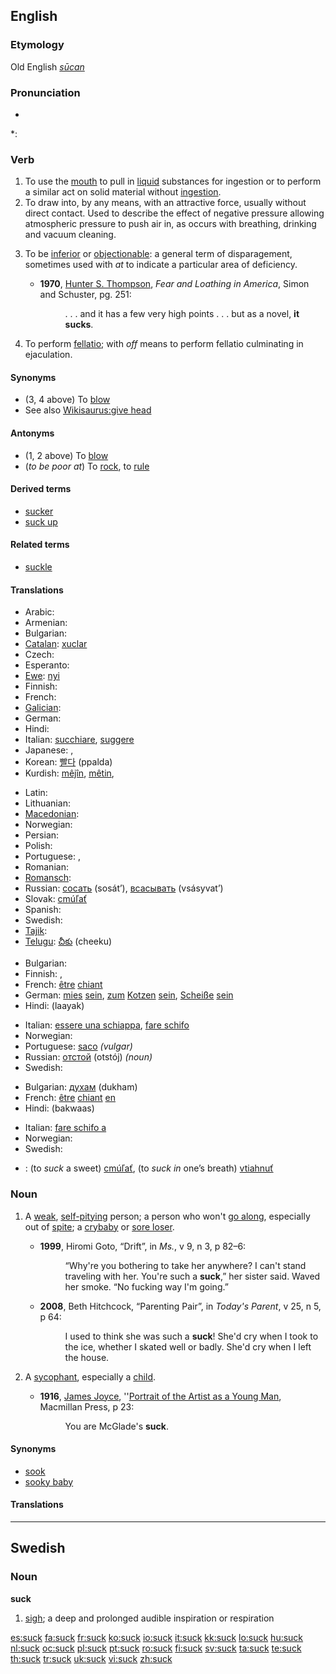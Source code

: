 ==English==

===Etymology===
Old English ''[[sūcan]]''

===Pronunciation===
* {{audio|en-us-suck.ogg|Audio (US)}}

*: {{rhymes|ʌk}}

===Verb===
{{en-verb}}

# To use the [[mouth]] to pull in [[liquid]] substances for ingestion or to perform a similar act on solid material without [[ingestion]].
# To draw into, by any means, with an attractive force, usually without direct contact. Used to describe the effect of  negative pressure allowing atmospheric pressure to push air in, as occurs with breathing, drinking and vacuum cleaning.
# {{colloquial}} To be [[inferior]] or [[objectionable]]: a general term of disparagement, sometimes used with ''at'' to indicate a particular area of deficiency.
#* '''1970''', [[w:Hunter S. Thompson|Hunter S. Thompson]], ''Fear and Loathing in America'', Simon and Schuster, pg. 251:
#*: . . . and it has a few very high points . . . but as a novel, '''it sucks'''.
# To perform [[fellatio]]; with ''off'' means to perform fellatio culminating in ejaculation.

====Synonyms====
* (3, 4 above) To [[blow]]
* See also [[Wikisaurus:give head]]

====Antonyms====
* (1, 2 above) To [[blow]]
* (''to be poor at'') To [[rock]], to [[rule]]

====Derived terms====
* [[sucker]]
* [[suck up]]

====Related terms====
* [[suckle]]

====Translations====
{{trans-top|to use the mouth to pull in liquid substances for ingestion or to perform a similar act on solid material without ingestion}}
* Arabic: {{t+|ar|مص}}
* Armenian: {{t-|hy|ծծել|tr=ççel|xs=Armenian}}
* Bulgarian: {{t+|bg|смуча|tr=smuča}}
* [[Catalan]]: [[xuclar]]
* Czech: {{t-|cs|sát}}
* Esperanto: {{t|eo|suĉi |xs=Esperanto}}
* [[Ewe]]: [[nyi]]
* Finnish: {{t+|fi|imeä}}
* French: {{t+|fr|sucer}}
* [[Galician]]: {{t-|gl|chupar|xs=Galician}}
* German: {{t+|de|saugen}}
* Hindi: {{t-|hi|चूसना|tr=cūsnā|xs=Hindi}}
* Italian: [[succhiare]], [[suggere]]
* Japanese: {{t|ja|吸う|tr=すう, suu}},  {{t|ja|しゃぶる|tr=shaburu}}
* Korean: [[빨다]] (ppalda)
* Kurdish: [[mêjîn]], [[mêtin]], {{ku-Arab|[[مژین]]}}
{{trans-mid}}
* Latin: {{t+|la|sugo}}
* Lithuanian: {{t-|lt|čiulpti|alt=čiul̃pti|xs=Lithuanian}}
* [[Macedonian]]: {{t-|mk|цица|tr=cíca|xs=Macedonian}}
* Norwegian: {{t-|no|suge}}
* Persian: {{t+|fa|مکیدن|tr=makidan|xs=Persian}}
* Polish: {{t+|pl|ssać}}
* Portuguese: {{t-|pt|chupar}}, {{t+|pt|sugar}}
* Romanian: {{t+|ro|suge}}
* [[Romansch]]: {{t|rm|tschitschar|xs=Romansch}}
* Russian: [[сосать]] (sosát’), [[всасывать]] (vsásyvat’)
* Slovak: [[cmúľať]]
* Spanish: {{t+|es|chupar}}
* Swedish: {{t+|sv|suga}}
* [[Tajik]]: {{t-|tg|макидан|tr=makidan|sc=Cyrl|xs=Tajik}}
* [[Telugu]]: [[చీకు]] (cheeku)
{{trans-bottom}}

{{trans-top|colloquial: term of general disparagement}}
* Bulgarian: {{t+|bg|духам|tr=dukham}}
* Finnish: {{t+|fi|imeä}}, {{t+|fi|haista}}
* French: [[être]] [[chiant]]
* German: [[mies]] [[sein]], [[zum]] [[kotzen|Kotzen]] [[sein]], [[Scheiße]] [[sein]]
* Hindi: (laayak)
{{trans-mid}}
* Italian: [[essere una schiappa]], [[fare schifo]]
* Norwegian: {{t-|no|suge}}
* Portuguese: [[saco]] ''(vulgar)''
* Russian: [[отстой]] (otstój) ''(noun)''
* Swedish: {{t+|sv|suga}}
{{trans-bottom}}

{{trans-top|colloquial: with at, indicates a particular area of deficiency}}
* Bulgarian: [[духам]] (dukham)
* French: [[être]] [[chiant]] [[en]]
* Hindi: (bakwaas)
{{trans-mid}}
* Italian: [[fare schifo a]]
* Norwegian: {{t-|no|suge}}
* Swedish: {{t+|sv|suga}}
{{trans-bottom}}

{{checktrans-top}}
* {{ttbc|Slovak}}: (to ''suck'' a sweet) [[cmúľať]], (to ''suck in'' one’s breath) [[vtiahnuť]]
{{trans-bottom}}

===Noun===
{{en-noun}}

# {{Canadian}} A [[weak]], [[self-pitying]] person; a person who won't [[go along]], especially out of [[spite]]; a [[crybaby]] or [[sore loser]].
#* '''1999''', Hiromi Goto, “Drift”, in ''Ms.'', v 9, n 3, p 82–6:
#*: “Why're you bothering to take her anywhere? I can't stand traveling with her. You're such a '''suck''',” her sister said.  Waved her smoke.  “No fucking way I'm going.”
#* '''2008''', Beth Hitchcock, “Parenting Pair”, in ''Today's Parent'', v 25, n 5, p 64:
#*: I used to think she was such a '''suck'''! She'd cry when I took to the ice, whether I skated well or badly.  She'd cry when I left the house.
# {{chiefly|Canadian}} A [[sycophant]], especially a [[child]].
#* '''1916''', [[w:James Joyce|James Joyce]], ''[[w:Portrait of the Artist as a Young Man|Portrait of the Artist as a Young Man]], Macmillan Press, p 23:
#*: You are McGlade's '''suck'''.

====Synonyms====
* [[sook]]
* [[sooky baby]]

====Translations====
{{trans-see|sycophant}}

----

==Swedish==

===Noun===
{{sv-noun-reg-ar}}
'''suck''' {{c}}

# [[sigh]]; a deep and prolonged audible inspiration or respiration

[[es:suck]]
[[fa:suck]]
[[fr:suck]]
[[ko:suck]]
[[io:suck]]
[[it:suck]]
[[kk:suck]]
[[lo:suck]]
[[hu:suck]]
[[nl:suck]]
[[oc:suck]]
[[pl:suck]]
[[pt:suck]]
[[ro:suck]]
[[fi:suck]]
[[sv:suck]]
[[ta:suck]]
[[te:suck]]
[[th:suck]]
[[tr:suck]]
[[uk:suck]]
[[vi:suck]]
[[zh:suck]]